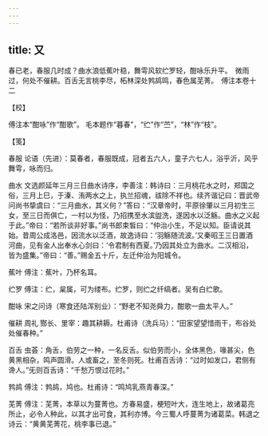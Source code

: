 ```yaml
---
---
---
```

title: 又
---







春已老，春服几时成？曲水浪低蕉叶稳，舞雩风软纻罗轻，酣咏乐升平。　微雨过，何处不催耕。百舌无言桃李尽，柘林深处鹁鸪鸣，春色属芜菁。　傅注本卷十二





【校】


傅注本“酣咏”作“酣歌”。 毛本题作“暮春”，“纻”作“苎”，“林”作“枝”。





【笺】


春服 论语（先进）：莫春者，春服既成，冠者五六人，童子六七人，浴乎沂，风乎舞雩，咏而归。

曲水 文选颜延年三月三日曲水诗序，李善注：韩诗曰：三月桃花水之时，郑国之俗，三月上巳，于溱、洧两水之上，执兰招魂，祓除不祥也。续齐谐记曰：晋武帝问尚书挚虞曰：“三月曲水，其义何？”答曰：“汉章帝时，平原徐肇以三月初生三女，至三日而俱亡，一村以为怪，乃招携至水滨盥洗，遂因水以泛觞。曲水之义起于此。”帝曰：“若所谈非好事。”尚书郎束皙曰：“仲治小生，不足以知。臣请说其始。昔周公成洛邑，因流水以泛酒，故逸诗曰：‘羽觞随流波。’又秦昭王三日置酒河曲，见有金人出奉水心剑曰：‘令君制有西夏。’乃因其处立为曲水。二汉相沿，皆为盛集。”帝曰：“善。”赐金五十斤，左迁仲治为阳城令。

蕉叶 傅注：蕉叶，乃杯名耳。

纻罗 傅注：纻，枲属，可为缕布。纻罗，则纻之纤缟者。吴有白纻歌。

酣咏 宋之问诗（寒食还陆浑别业）：“野老不知尧舜力，酣歌一曲太平人。”

催耕 周礼 酂长、里宰：趣其耕耨。杜甫诗（洗兵马）：“田家望望惜雨干，布谷处处催春种。”

百舌 虫荟：角舌，伯劳之一种，一名反舌。似伯劳而小，全体黑色，喙甚尖，色黄黑相杂，鸣声圆滑。人或畜之，至冬则死。杜甫百舌诗：“过时如发口，君侧有谗人。”旡则百舌诗：“千愁万恨过花时。”

鹁鸪 傅注：鹁鸪，鸠也。杜甫诗：“鸣鸠乳燕青春深。”

芜菁 傅注：芜菁，本草以为蔓菁也。方春易盛，梗短叶大，连生地上，故诸葛亮所止，必令人种此，以其才出可食，其利亦博。今三蜀人呼蔓菁为诸葛菜。韩退之诗云：“黄黄芜菁花，桃李事已退。”